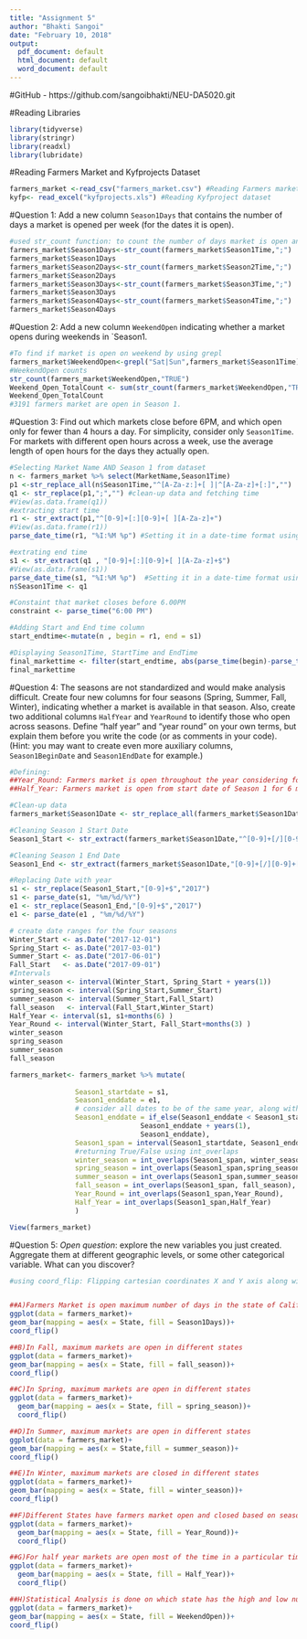 ---
title: "Assignment 5"
author: "Bhakti Sangoi"
date: "February 10, 2018"
output:
  pdf_document: default
  html_document: default
  word_document: default
---

#GitHub
- https://github.com/sangoibhakti/NEU-DA5020.git

#Reading Libraries
```{r}
library(tidyverse)
library(stringr)
library(readxl)
library(lubridate)
```

#Reading Farmers Market and Kyfprojects Dataset
```{r}
farmers_market <-read_csv("farmers_market.csv") #Reading Farmers market dataset
kyfp<- read_excel("kyfprojects.xls") #Reading Kyfproject dataset
```

#Question 1:
Add a new column `Season1Days` that contains the number of days a market is opened per week (for the dates it is open).
```{r}
#used str_count function: to count the number of days market is open and create a new column per season to store the result
farmers_market$Season1Days<-str_count(farmers_market$Season1Time,";")
farmers_market$Season1Days
farmers_market$Season2Days<-str_count(farmers_market$Season2Time,";")
farmers_market$Season2Days
farmers_market$Season3Days<-str_count(farmers_market$Season3Time,";")
farmers_market$Season3Days
farmers_market$Season4Days<-str_count(farmers_market$Season4Time,";")
farmers_market$Season4Days
```

#Question 2:
Add a new column `WeekendOpen` indicating whether a market opens during weekends in `Season1.
```{r}
#To find if market is open on weekend by using grepl 
farmers_market$WeekendOpen<-grepl("Sat|Sun",farmers_market$Season1Time)
#WeekendOpen counts
str_count(farmers_market$WeekendOpen,"TRUE")
Weekend_Open_TotalCount <- sum(str_count(farmers_market$WeekendOpen,"TRUE"))
Weekend_Open_TotalCount
#3191 farmers market are open in Season 1.
```

#Question 3:
Find out which markets close before 6PM, and which open only for fewer than 4 hours a day. For simplicity, consider only `Season1Time`. For markets with different open hours across a week, use the average length of open hours for the days they actually open.
```{r}

#Selecting Market Name AND Season 1 from dataset
n <- farmers_market %>% select(MarketName,Season1Time) 
p1 <-str_replace_all(n$Season1Time,"^[A-Za-z:]+[ ]|^[A-Za-z]+[:]","")
q1 <- str_replace(p1,";","") #clean-up data and fetching time
#View(as.data.frame(q1))
#extracting start time
r1 <- str_extract(p1,"^[0-9]+[:][0-9]+[ ][A-Za-z]+") 
#View(as.data.frame(r1))
parse_date_time(r1, "%I:%M %p") #Setting it in a date-time format using parse

#extrating end time
s1 <- str_extract(q1 , "[0-9]+[:][0-9]+[ ][A-Za-z]+$")
#View(as.data.frame(s1)) 
parse_date_time(s1, "%I:%M %p")  #Setting it in a date-time format using parse
n$Season1Time <- q1

#Constaint that market closes before 6.00PM
constraint <- parse_time("6:00 PM")

#Adding Start and End time column
start_endtime<-mutate(n , begin = r1, end = s1)

#Displaying Season1Time, StartTime and EndTime
final_markettime <- filter(start_endtime, abs(parse_time(begin)-parse_time(end)) < 14400, parse_time(end) < constraint)
final_markettime
```

#Question 4:
The seasons are not standardized and would make analysis difficult. Create four new columns for four seasons (Spring, Summer, Fall, Winter), indicating whether a market is available in that season. Also, create two additional columns `HalfYear` and `YearRound` to identify those who open across seasons. Define "half year" and "year round" on your own terms, but explain them before you write the code (or as comments in your code). (Hint: you may want to create even more auxiliary columns, `Season1BeginDate` and `Season1EndDate` for example.)

```{r}
#Defining:
##Year_Round: Farmers market is open throughout the year considering for Season 1. 
##Half_Year: Farmers market is open from start date of Season 1 for 6 months span.

#Clean-up data
farmers_market$Season1Date <- str_replace_all(farmers_market$Season1Date, c("January"="01/01/2015","February"="02/01/2015","March"="03/01/2015","April"="04/01/2015",   "May"="05/01/2015","July"="07/01/2015", "June"="06/01/2015","August"="08/01/2015",         "September"="09/01/2015","October"="10/01/2015","November"="11/01/2015","December"="12/01/2015"))

#Cleaning Season 1 Start Date
Season1_Start <- str_extract(farmers_market$Season1Date,"^[0-9]+[/][0-9]+[/][0-9]+")

#Cleaning Season 1 End Date
Season1_End <- str_extract(farmers_market$Season1Date,"[0-9]+[/][0-9]+[/][0-9]+$")

#Replacing Date with year
s1 <- str_replace(Season1_Start,"[0-9]+$","2017")
s1 <- parse_date(s1, "%m/%d/%Y")
e1 <- str_replace(Season1_End,"[0-9]+$","2017")
e1 <- parse_date(e1 , "%m/%d/%Y")

# create date ranges for the four seasons
Winter_Start <- as.Date("2017-12-01")
Spring_Start <- as.Date("2017-03-01")
Summer_Start <- as.Date("2017-06-01")
Fall_Start   <- as.Date("2017-09-01")
#Intervals
winter_season <- interval(Winter_Start, Spring_Start + years(1))
spring_season <- interval(Spring_Start,Summer_Start)
summer_season <- interval(Summer_Start,Fall_Start)
fall_season   <- interval(Fall_Start,Winter_Start)
Half_Year <- interval(s1, s1+months(6) )
Year_Round <- interval(Winter_Start, Fall_Start+months(3) )
winter_season
spring_season
summer_season
fall_season

farmers_market<- farmers_market %>% mutate(
      
                Season1_startdate = s1,
                Season1_enddate = e1,
                # consider all dates to be of the same year, along with end of the year    situation
                Season1_enddate = if_else(Season1_enddate < Season1_startdate,
                                Season1_enddate + years(1),
                                Season1_enddate),
                Season1_span = interval(Season1_startdate, Season1_enddate),
                #returning True/False using int_overlaps
                winter_season = int_overlaps(Season1_span, winter_season),
                spring_season = int_overlaps(Season1_span,spring_season),
                summer_season = int_overlaps(Season1_span,summer_season),
                fall_season = int_overlaps(Season1_span, fall_season),
                Year_Round = int_overlaps(Season1_span,Year_Round),
                Half_Year = int_overlaps(Season1_span,Half_Year)
                )

View(farmers_market)
```

#Question 5:
_Open question_: explore the new variables you just created. Aggregate them at different geographic levels, or some other categorical variable. What can you discover?
```{r}
#using coord_flip: Flipping cartesian coordinates X and Y axis along with geom_bar to make height of the bar proportional to no. of cases in each group.


##A)Farmers Market is open maximum number of days in the state of California followed by the state of New York
ggplot(data = farmers_market)+
geom_bar(mapping = aes(x = State, fill = Season1Days))+
coord_flip()

##B)In Fall, maximum markets are open in different states
ggplot(data = farmers_market)+
geom_bar(mapping = aes(x = State, fill = fall_season))+
coord_flip()

##C)In Spring, maximum markets are open in different states
ggplot(data = farmers_market)+
  geom_bar(mapping = aes(x = State, fill = spring_season))+
  coord_flip()

##D)In Summer, maximum markets are open in different states
ggplot(data = farmers_market)+
geom_bar(mapping = aes(x = State,fill = summer_season))+
coord_flip()

##E)In Winter, maximum markets are closed in different states
ggplot(data = farmers_market)+
geom_bar(mapping = aes(x = State, fill = winter_season))+
coord_flip()

##F)Different States have farmers market open and closed based on seasons based on Year round analysis
ggplot(data = farmers_market)+
  geom_bar(mapping = aes(x = State, fill = Year_Round))+
  coord_flip()

##G)For half year markets are open most of the time in a particular time frame.
ggplot(data = farmers_market)+
  geom_bar(mapping = aes(x = State, fill = Half_Year))+
  coord_flip()

##H)Statistical Analysis is done on which state has the high and low number of farmers market Open on Weekends.
ggplot(data = farmers_market)+
geom_bar(mapping = aes(x = State, fill = WeekendOpen))+
coord_flip()
```